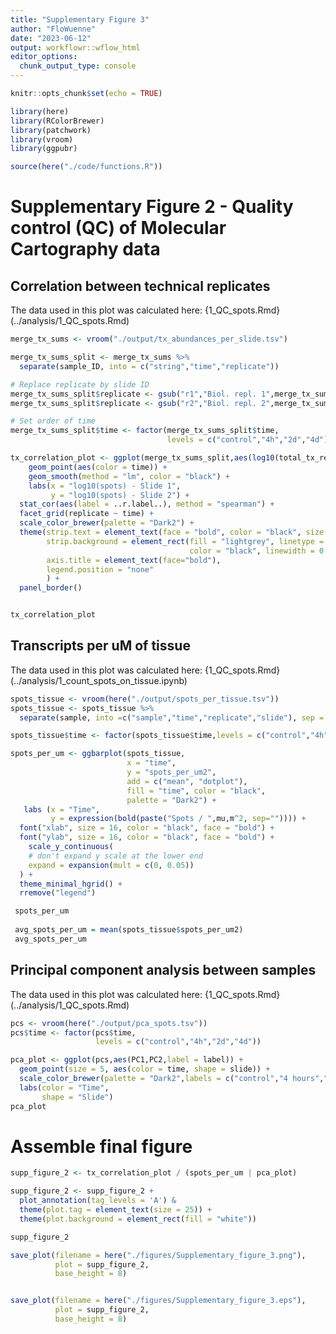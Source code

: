 ```yaml
---
title: "Supplementary Figure 3"
author: "FloWuenne"
date: "2023-06-12"
output: workflowr::wflow_html
editor_options:
  chunk_output_type: console
---
```


```r
knitr::opts_chunk$set(echo = TRUE)

library(here)
library(RColorBrewer)
library(patchwork)
library(vroom)
library(ggpubr)

source(here("./code/functions.R"))
```

# Supplementary Figure 2 - Quality control (QC) of Molecular Cartography data

## Correlation between technical replicates

The data used in this plot was calculated here: {1_QC_spots.Rmd}(../analysis/1_QC_spots.Rmd)

```r
merge_tx_sums <- vroom("./output/tx_abundances_per_slide.tsv")
```

```r
merge_tx_sums_split <- merge_tx_sums %>%
  separate(sample_ID, into = c("string","time","replicate"))

# Replace replicate by slide ID
merge_tx_sums_split$replicate <- gsub("r1","Biol. repl. 1",merge_tx_sums_split$replicate)
merge_tx_sums_split$replicate <- gsub("r2","Biol. repl. 2",merge_tx_sums_split$replicate)

# Set order of time 
merge_tx_sums_split$time <- factor(merge_tx_sums_split$time,
                                   levels = c("control","4h","2d","4d"))

tx_correlation_plot <- ggplot(merge_tx_sums_split,aes(log10(total_tx_rep1),log10(total_tx_rep2))) +
    geom_point(aes(color = time)) +
    geom_smooth(method = "lm", color = "black") +
    labs(x = "log10(spots) - Slide 1",
         y = "log10(spots) - Slide 2") +
  stat_cor(aes(label = ..r.label..), method = "spearman") +
  facet_grid(replicate ~ time) +
  scale_color_brewer(palette = "Dark2") + 
  theme(strip.text = element_text(face = "bold", color = "black", size = 14),
        strip.background = element_rect(fill = "lightgrey", linetype = "solid",
                                        color = "black", linewidth = 0.8),
        axis.title = element_text(face="bold"),
        legend.position = "none"
        ) +
  panel_border()


tx_correlation_plot
```


## Transcripts per uM of tissue

The data used in this plot was calculated here: {1_QC_spots.Rmd}(../analysis/1_count_spots_on_tissue.ipynb)

```r
spots_tissue <- vroom(here("./output/spots_per_tissue.tsv"))
spots_tissue <- spots_tissue %>%
  separate(sample, into =c("sample","time","replicate","slide"), sep = "_")

spots_tissue$time <- factor(spots_tissue$time,levels = c("control","4h","2d","4d"))

spots_per_um <- ggbarplot(spots_tissue, 
                          x = "time", 
                          y = "spots_per_um2",
                          add = c("mean", "dotplot"), 
                          fill = "time", color = "black",
                          palette = "Dark2") +
   labs (x = "Time",
         y = expression(bold(paste("Spots / ",mu,m^2, sep="")))) +
  font("xlab", size = 16, color = "black", face = "bold") +
  font("ylab", size = 16, color = "black", face = "bold") +
    scale_y_continuous(
    # don't expand y scale at the lower end
    expand = expansion(mult = c(0, 0.05))
  ) +
  theme_minimal_hgrid() +
  rremove("legend")

 spots_per_um
 
 avg_spots_per_um = mean(spots_tissue$spots_per_um2)
 avg_spots_per_um
```

## Principal component analysis between samples

The data used in this plot was calculated here: {1_QC_spots.Rmd}(../analysis/1_QC_spots.Rmd)

```r
pcs <- vroom(here("./output/pca_spots.tsv"))
pcs$time <- factor(pcs$time,
                   levels = c("control","4h","2d","4d"))
```


```r
pca_plot <- ggplot(pcs,aes(PC1,PC2,label = label)) +
  geom_point(size = 5, aes(color = time, shape = slide)) +
  scale_color_brewer(palette = "Dark2",labels = c("control","4 hours","2 days","4 days")) +
  labs(color = "Time",
       shape = "Slide")
pca_plot
```


# Assemble final figure

```r
supp_figure_2 <- tx_correlation_plot / (spots_per_um | pca_plot)

supp_figure_2 <- supp_figure_2 + 
  plot_annotation(tag_levels = 'A') & 
  theme(plot.tag = element_text(size = 25)) +
  theme(plot.background = element_rect(fill = "white"))

supp_figure_2

save_plot(filename = here("./figures/Supplementary_figure_3.png"),
          plot = supp_figure_2,
          base_height = 8)


save_plot(filename = here("./figures/Supplementary_figure_3.eps"),
          plot = supp_figure_2,
          base_height = 8)
```
